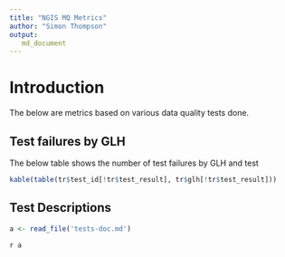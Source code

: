 ```yaml
---
title: "NGIS MQ Metrics"
author: "Simon Thompson"
output:
   md_document
---
```


# Introduction

The below are metrics based on various data quality tests done.

## Test failures by GLH

The below table shows the number of test failures by GLH and test

```r

kable(table(tr$test_id[!tr$test_result], tr$glh[!tr$test_result]))

```


## Test Descriptions

```r

a <- read_file('tests-doc.md')

```

`r a`

